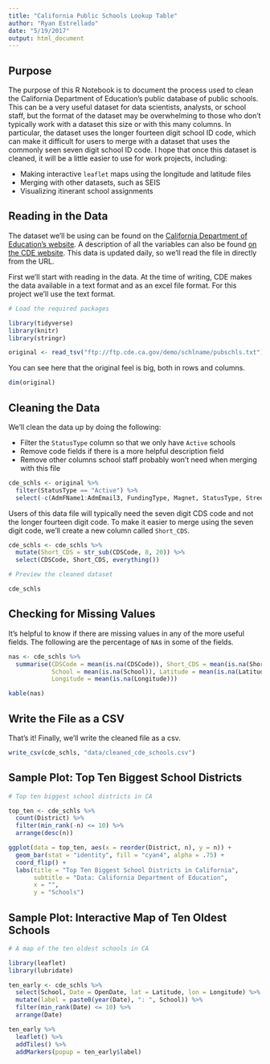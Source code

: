 ```yaml
---
title: "California Public Schools Lookup Table"
author: "Ryan Estrellado"
date: "5/19/2017"
output: html_document
---
```


## Purpose 

The purpose of this R Notebook is to document the process used to clean the 
California Department of Education's public database of public schools. This 
can be a very useful dataset for data scientists, analysts, or school staff, 
but the format of the dataset may be overwhelming to those who don't typically 
work with a dataset this size or with this many columns. In particular, the 
dataset uses the longer fourteen digit school ID code, which can make it 
difficult for users to merge with a dataset that uses the commonly seen seven 
digit school ID code. I hope that once this dataset is cleaned, it will be a 
little easier to use for work projects, including:  

- Making interactive `leaflet` maps using the longitude and latitude files 
- Merging with other datasets, such as SEIS  
- Visualizing itinerant school assignments  
  
## Reading in the Data 

The dataset we'll be using can be found on the [California Department of 
Education's website](http://www.cde.ca.gov/ds/si/ds/pubschls.asp). A description of all the variables can also be found 
[on the CDE website](http://www.cde.ca.gov/ds/si/ds/fspubschls.asp). This data 
is updated daily, so we'll read the file in directly from the URL. 

First we'll start with reading in the data. At the time of writing, CDE makes 
the data available in a text format and as an excel file format. For this 
project we'll use the text format. 

```r
# Load the required packages

library(tidyverse)
library(knitr)
library(stringr)
```

```r
original <- read_tsv("ftp://ftp.cde.ca.gov/demo/schlname/pubschls.txt")
```

You can see here that the original feel is big, both in rows and columns. 

```r
dim(original)
```
  
## Cleaning the Data

We'll clean the data up by doing the following: 

- Filter the `StatusType` column so that we only have `Active` schools  
- Remove code fields if there is a more helpful description field  
- Remove other columns school staff probably won't need when merging with this 
file  

```r
cde_schls <- original %>% 
  filter(StatusType == "Active") %>% 
  select(-c(AdmFName1:AdmEmail3, FundingType, Magnet, StatusType, Street:State, DOC, CharterNum, SOC, EdOpsCode, EILCode))
```

Users of this data file will typically need the seven digit CDS code and not the 
longer fourteen digit code. To make it easier to merge using the seven digit 
code, we'll create a new column called `Short_CDS`. 

```r
cde_schls <- cde_schls %>% 
  mutate(Short_CDS = str_sub(CDSCode, 8, 20)) %>% 
  select(CDSCode, Short_CDS, everything())
```

```r
# Preview the cleaned dataset

cde_schls
```
  
## Checking for Missing Values 

It's helpful to know if there are missing values in any of the more useful 
fields. The following are the percentage of `NA`s in some of the fields. 

```r
nas <- cde_schls %>% 
  summarise(CDSCode = mean(is.na(CDSCode)), Short_CDS = mean(is.na(Short_CDS)),
            School = mean(is.na(School)), Latitude = mean(is.na(Latitude)), 
            Longitude = mean(is.na(Longitude)))

kable(nas)
```
  
## Write the File as a CSV 

That's it! Finally, we'll write the cleaned file as a csv. 

```r
write_csv(cde_schls, "data/cleaned_cde_schools.csv")
```
  
## Sample Plot: Top Ten Biggest School Districts 

```r
# Top ten biggest school districts in CA 

top_ten <- cde_schls %>% 
  count(District) %>% 
  filter(min_rank(-n) <= 10) %>% 
  arrange(desc(n))

ggplot(data = top_ten, aes(x = reorder(District, n), y = n)) +
  geom_bar(stat = "identity", fill = "cyan4", alpha = .75) + 
  coord_flip() + 
  labs(title = "Top Ten Biggest School Districts in California", 
       subtitle = "Data: California Department of Education",
       x = "",
       y = "Schools")
```

## Sample Plot: Interactive Map of Ten Oldest Schools 

```r
# A map of the ten oldest schools in CA  

library(leaflet)
library(lubridate)

ten_early <- cde_schls %>% 
  select(School, Date = OpenDate, lat = Latitude, lon = Longitude) %>% 
  mutate(label = paste0(year(Date), ": ", School)) %>% 
  filter(min_rank(Date) <= 10) %>% 
  arrange(Date)

ten_early %>% 
  leaflet() %>% 
  addTiles() %>% 
  addMarkers(popup = ten_early$label)
```


